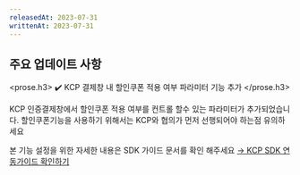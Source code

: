 ```yaml
---
releasedAt: 2023-07-31
writtenAt: 2023-07-31
---
```



## 주요 업데이트 사항

<prose.h3>
  <PaymentV1 />
  ✔️ KCP 결제창 내 할인쿠폰 적용 여부 파라미터 기능 추가
</prose.h3>

KCP 인증결제창에서 할인쿠폰 적용 여부를 컨트롤 할수 있는 파라미터가 추가되었습니다.
할인쿠폰기능을 사용하기 위해서는 KCP와 협의가 먼저 선행되어야 하는점 유의하세요

본 기능 설정을 위한 자세한 내용은 SDK 가이드 문서를 확인 해주세요
[→ KCP SDK 연동가이드 확인하기](https://developers.portone.io/docs/ko/pg/payment-gateway/nhn-kcp#4-%EA%B8%B0%ED%83%80-%ED%8C%8C%EB%9D%BC%EB%AF%B8%ED%84%B0)
